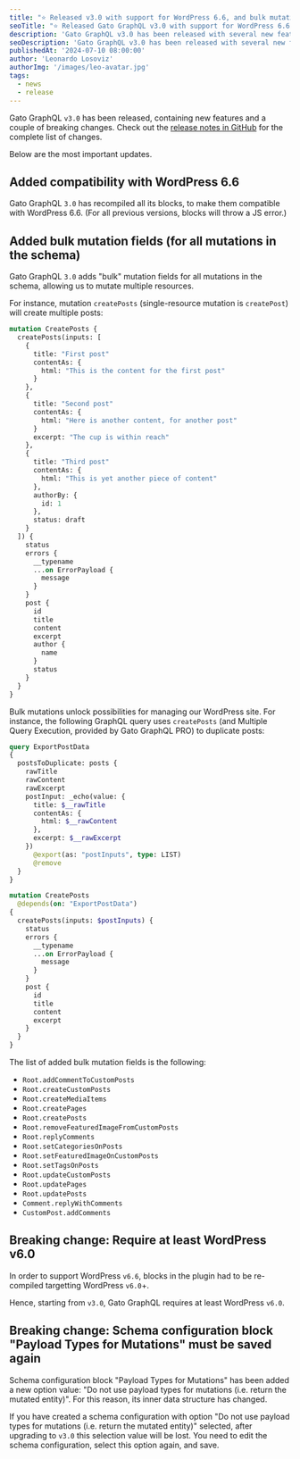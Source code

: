 ```yaml
---
title: "⭐️ Released v3.0 with support for WordPress 6.6, and bulk mutations"
seoTitle: "⭐️ Released Gato GraphQL v3.0 with support for WordPress 6.6, and bulk mutations"
description: 'Gato GraphQL v3.0 has been released with several new features and improvements'
seoDescription: 'Gato GraphQL v3.0 has been released with several new features and improvements, including support for WordPress 6.6, bulk mutations, and more'
publishedAt: '2024-07-10 08:00:00'
author: 'Leonardo Losoviz'
authorImg: '/images/leo-avatar.jpg'
tags:
  - news
  - release
---
```


Gato GraphQL `v3.0` has been released, containing new features and a couple of breaking changes. Check out the [release notes in GitHub](https://github.com/GatoGraphQL/GatoGraphQL/releases/tag/3.0.0) for the complete list of changes.

Below are the most important updates.

## Added compatibility with WordPress 6.6

Gato GraphQL `3.0` has recompiled all its blocks, to make them compatible with WordPress 6.6. (For all previous versions, blocks will throw a JS error.)

## Added bulk mutation fields (for all mutations in the schema)

Gato GraphQL `3.0` adds "bulk" mutation fields for all mutations in the schema, allowing us to mutate multiple resources.

For instance, mutation `createPosts` (single-resource mutation is `createPost`) will create multiple posts:

```graphql
mutation CreatePosts {
  createPosts(inputs: [
    {
      title: "First post"
      contentAs: {
        html: "This is the content for the first post"
      }
    },
    {
      title: "Second post"
      contentAs: {
        html: "Here is another content, for another post"
      }
      excerpt: "The cup is within reach"
    },
    {
      title: "Third post"
      contentAs: {
        html: "This is yet another piece of content"
      },
      authorBy: {
        id: 1
      },
      status: draft
    }
  ]) {
    status
    errors {
      __typename
      ...on ErrorPayload {
        message
      }
    }
    post {
      id
      title
      content
      excerpt
      author {
        name
      }
      status
    }
  }
}
```

Bulk mutations unlock possibilities for managing our WordPress site. For instance, the following GraphQL query uses `createPosts` (and Multiple Query Execution, provided by Gato GraphQL PRO) to duplicate posts:

```graphql
query ExportPostData
{
  postsToDuplicate: posts {
    rawTitle
    rawContent
    rawExcerpt
    postInput: _echo(value: {
      title: $__rawTitle
      contentAs: {
        html: $__rawContent
      },
      excerpt: $__rawExcerpt
    })
      @export(as: "postInputs", type: LIST)
      @remove
  }
}

mutation CreatePosts
  @depends(on: "ExportPostData")
{
  createPosts(inputs: $postInputs) {
    status
    errors {
      __typename
      ...on ErrorPayload {
        message
      }
    }
    post {
      id
      title
      content
      excerpt
    }
  }
}
```

The list of added bulk mutation fields is the following:

- `Root.addCommentToCustomPosts`
- `Root.createCustomPosts`
- `Root.createMediaItems`
- `Root.createPages`
- `Root.createPosts`
- `Root.removeFeaturedImageFromCustomPosts`
- `Root.replyComments`
- `Root.setCategoriesOnPosts`
- `Root.setFeaturedImageOnCustomPosts`
- `Root.setTagsOnPosts`
- `Root.updateCustomPosts`
- `Root.updatePages`
- `Root.updatePosts`
- `Comment.replyWithComments`
- `CustomPost.addComments`

## Breaking change: Require at least WordPress v6.0

In order to support WordPress `v6.6`, blocks in the plugin had to be re-compiled targetting WordPress `v6.0`+.

Hence, starting from `v3.0`, Gato GraphQL requires at least WordPress `v6.0`.

## Breaking change: Schema configuration block "Payload Types for Mutations" must be saved again

Schema configuration block "Payload Types for Mutations" has been added a new option value: "Do not use payload types for mutations (i.e. return the mutated entity)". For this reason, its inner data structure has changed.

If you have created a schema configuration with option "Do not use payload types for mutations (i.e. return the mutated entity)" selected, after upgrading to `v3.0` this selection value will be lost. You need to edit the schema configuration, select this option again, and save.
